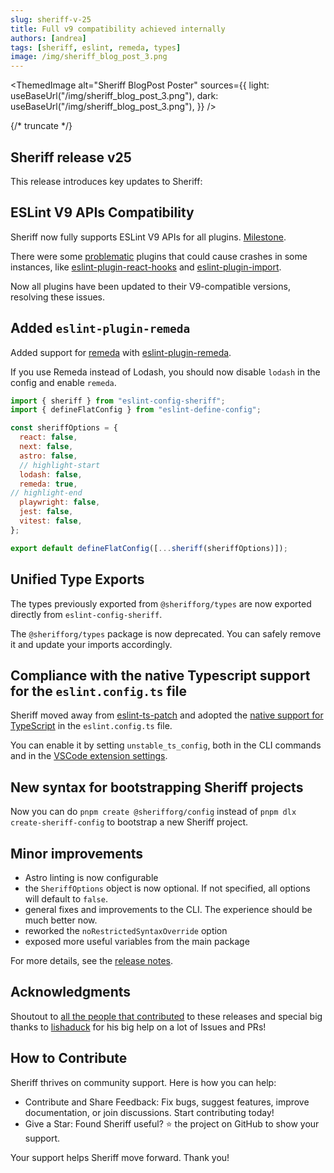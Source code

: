 ```yaml
---
slug: sheriff-v-25
title: Full v9 compatibility achieved internally
authors: [andrea]
tags: [sheriff, eslint, remeda, types]
image: /img/sheriff_blog_post_3.png
---
```



<ThemedImage
  alt="Sheriff BlogPost Poster"
  sources={{
    light: useBaseUrl("/img/sheriff_blog_post_3.png"),
    dark: useBaseUrl("/img/sheriff_blog_post_3.png"),
  }}
/>

{/* truncate */}

## Sheriff release v25

This release introduces key updates to Sheriff:

## ESLint V9 APIs Compatibility
Sheriff now fully supports ESLint V9 APIs for all plugins. [Milestone](https://github.com/AndreaPontrandolfo/sheriff/milestone/1?closed=1).

There were some [problematic](https://github.com/facebook/react/issues/28313) plugins that could cause crashes in some instances, like [eslint-plugin-react-hooks](https://www.npmjs.com/package/eslint-plugin-react-hooks) and [eslint-plugin-import](https://github.com/import-js/eslint-plugin-import/tree/main).

Now all plugins have been updated to their V9-compatible versions, resolving these issues.

## Added `eslint-plugin-remeda`
Added support for [remeda](https://github.com/remeda/remeda) with [eslint-plugin-remeda](https://github.com/AndreaPontrandolfo/eslint-plugin-remeda).

If you use Remeda instead of Lodash, you should now disable `lodash` in the config and enable `remeda`.

```js title="eslint.config.js"
import { sheriff } from "eslint-config-sheriff";
import { defineFlatConfig } from "eslint-define-config";

const sheriffOptions = {
  react: false,
  next: false,
  astro: false,
  // highlight-start
  lodash: false,
  remeda: true,
// highlight-end
  playwright: false,
  jest: false,
  vitest: false,
};

export default defineFlatConfig([...sheriff(sheriffOptions)]);
```

## Unified Type Exports
The types previously exported from `@sherifforg/types` are now exported directly from `eslint-config-sheriff`.

The `@sherifforg/types` package is now deprecated. You can safely remove it and update your imports accordingly.

## Compliance with the native Typescript support for the `eslint.config.ts` file

Sheriff moved away from [eslint-ts-patch](https://github.com/antfu/eslint-ts-patch) and adopted the [native support for TypeScript](https://eslint.org/blog/2024/08/eslint-v9.9.0-released/#experimental-typescript-configuration-files) in the `eslint.config.ts` file.

You can enable it by setting `unstable_ts_config`, both in the CLI commands and in the [VSCode extension settings](https://www.eslint-config-sheriff.dev/docs/vscode-support#eslintconfigts-support).

## New syntax for bootstrapping Sheriff projects

Now you can do `pnpm create @sherifforg/config` instead of `pnpm dlx create-sheriff-config` to bootstrap a new Sheriff project.

## Minor improvements

- Astro linting is now configurable
- the `SheriffOptions` object is now optional. If not specified, all options will default to `false`.
- general fixes and improvements to the CLI. The experience should be much better now.
- reworked the `noRestrictedSyntaxOverride` option
- exposed more useful variables from the main package

For more details, see the [release notes](https://github.com/AndreaPontrandolfo/sheriff/releases).

## Acknowledgments

Shoutout to [all the people that contributed](https://github.com/AndreaPontrandolfo/sheriff/graphs/contributors) to these releases and special big thanks to [lishaduck](https://github.com/lishaduck) for his big help on a lot of Issues and PRs!

## How to Contribute

Sheriff thrives on community support. Here is how you can help:

- Contribute and Share Feedback: Fix bugs, suggest features, improve documentation, or join discussions. Start contributing today!
- Give a Star: Found Sheriff useful? ⭐ the project on GitHub to show your support.

Your support helps Sheriff move forward. Thank you!



